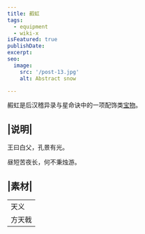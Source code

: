 ```yaml
---
title: 赮虹
tags:
  - equipment
  - wiki-x
isFeatured: true
publishDate: 
excerpt: 
seo:
  image:
    src: '/post-13.jpg'
    alt: Abstract snow

---
```


赮虹是后汉稽异录与星命诀中的一项配饰类<a href="../../projects/treasure-type">宝物</a>。

## |说明|

王曰白父，孔景有光。

昼短苦夜长，何不秉烛游。

## |素材|

<table class='border-2 w-[320px]'>
  <tr>
    <td class='border-1'>天义</td>
  </tr>
  <tr>
    <td class='border-1'>方天戟</td>
  </tr>
</table>
